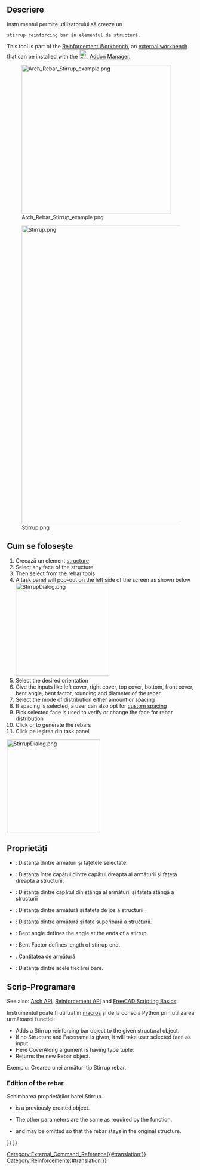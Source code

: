 <languages/>

<div class="mw-translate-fuzzy">
{{docnav/ro
|[[Arch_Rebar_BentShape/ro|Bent Shape Rebar]]
|[[Arch_Rebar_Helical/ro|Helical Rebar]]
|[[Arch_Workbench/ro|Arch]]
|IconL=Arch_Rebar_BentShape.svg
|IconC=Workbench_Arch.svg
|IconR=Arch_Rebar_Helical.svg
}}
</div>

<div class="mw-translate-fuzzy">
{{GuiCommand/ro
|Name/ro=Arch Rebar Stirrup
|MenuLocation=Arch → Rebar tools
|Workbenches=[[Arch Workbench/ro|Arch]], [[BIM Workbench/ro|BIM]]
|SeeAlso=[[Arch_Rebar_Helical/ro|Helical Rebar]], [[Arch Rebar/ro|Rebar]]
|Version=0.17
}}
</div>

<span id="Description"></span>
==Descriere==

<div class="mw-translate-fuzzy">
Instrumentul {{KEY|[[Image:Arch_Rebar_Stirrup.png|16px]] Stirrup Rebar}} permite utilizatorului să creeze un
 stirrup reinforcing bar în elementul de structură.
</div>

This tool is part of the [[Reinforcement_Workbench|Reinforcement Workbench]], an [[External_workbenches|external workbench]] that can be installed with the [[Image:Std_AddonMgr.svg|24px]] [[Std_AddonMgr|Addon Manager]].

[[Image:Arch_Rebar_Stirrup_example.png|400px]]
<div class="mw-translate-fuzzy">
[[Image:Stirrup.png|800px]]
</div>

<span id="Usage"></span>
<div class="mw-translate-fuzzy">
== Cum se folosește ==
</div>

<div class="mw-translate-fuzzy">
# Creează un element [[Arch Structure|structure]] 
# Select any face of the structure
# Then select  {{KEY|[[Image:Arch_Rebar_Stirrup.png|16px]] Stirrup Rebar}} from the rebar tools
# A task panel will pop-out on the left side of the screen as shown below [[Image:StirrupDialog.png|250px]]
# Select the desired orientation
# Give the inputs like left cover, right cover, top cover, bottom, front cover, bent angle, bent factor, rounding and diameter of the rebar
# Select the mode of distribution either amount or spacing
# If spacing is selected, a user can also opt for [[Custom_Spacing|custom spacing]]
# Pick selected face is used to verify or change the face for rebar distribution
# Click {{KEY|OK}} or {{KEY|Apply}} to generate the rebars
# Click pe {{KEY|Cancel}} ieșirea din task panel
</div>

[[Image:StirrupDialog.png|250px]]
{{Caption|Task panel for the tool}}

<span id="Properties"></span>
==Proprietăți== 

* {{PropertyData|Front Cover}}: Distanța dintre armături și fațetele selectate.
* {{PropertyData|Right Cover}}: Distanța între capătul dintre capătul dreapta al armăturii și fațeta dreapta a structurii.
* {{PropertyData|Left Cover}}: Distanța dintre capătul din stânga al armăturii și fațeta stângă a structurii
* {{PropertyData|Bottom Cover}}: Distanța dintre armătură și fațeta de jos a structurii.
* {{PropertyData|Top Cover}}: Distanța dintre armătură și fața superioară a structurii.
* {{PropertyData|Bent Angle}}: Bent angle defines the angle at the ends of a stirrup.
* {{PropertyData|Bent Factor}}: Bent Factor defines length of stirrup end.
* {{PropertyData|Amount}}: Cantitatea de armătură 
* {{PropertyData|Spacing}}: Distanța dintre acele fiecărei bare.

<span id="Scripting"></span>
<div class="mw-translate-fuzzy">
== Scrip-Programare ==
</div>

See also: [[Arch API|Arch API]], [[Reinforcement API|Reinforcement API]] and [[FreeCAD Scripting Basics|FreeCAD Scripting Basics]].

<div class="mw-translate-fuzzy">
Instrumentul {{KEY|[[Image:Arch_Rebar_Stirrup.png|16px]] Stirrup Rebar}} poate fi utilizat în [[macros]] și de la consola Python prin utilizarea următoarei funcției:
</div>
{{Code|code=
Rebar = makeStirrup(l_cover, r_cover, t_cover, b_cover, f_cover,
                    bentAngle, bentFactor, diameter, rounding, amount_spacing_check, amount_spacing_value,
                    structure=None, facename=None)
}}

<div class="mw-translate-fuzzy">
* Adds a Stirrup reinforcing bar object to the given structural object.
* If no Structure and Facename is given, it will take user selected face as input.
* Here CoverAlong argument is having type tuple. 
* Returns the new Rebar object.
</div>

<span id="Example"></span>
<div class="mw-translate-fuzzy">
Exemplu:
Crearea unei armături tip  Stirrup rebar.
</div>

{{Code|code=
import Draft, Arch, Stirrup

# It doesn't work if the structure is not based on a face
# Structure = Arch.makeStructure(length=1000, width=400, height=400)

Rect = Draft.makeRectangle(400, 400)
Structure = Arch.makeStructure(Rect, height=1600)
Structure.ViewObject.Transparency = 80
FreeCAD.ActiveDocument.recompute()

Rebar = Stirrup.makeStirrup(20, 20, 20, 20, 20,
                            115, 4, 8, 2, True, 10, Structure, "Face6")
}}

=== Edition of the rebar ===

<div class="mw-translate-fuzzy">
Schimbarea proprietăților barei Stirrup.
</div>

{{Code|code=
editStirrup(Rebar, l_cover, r_cover, t_cover, b_cover, f_cover,
            bentAngle, bentFactor, diameter, rounding, amount_spacing_check, amount_spacing_value,
            structure=None, facename=None)
}}

* {{incode|Rebar}} is a previously created {{incode|StirrupRebar}} object.
* The other parameters are the same as required by the {{incode|makeStirrup()}} function.
* {{incode|structure}} and {{incode|facename}} may be omitted so that the rebar stays in the original structure.

{{Code|code=
import Stirrup

Stirrup.editStirrup(Rebar, 20, 20, 20, 20, 50,
                    100, 4, 14, 8, True, 8)
}}


<div class="mw-translate-fuzzy">
{{docnav/ro
|[[Arch_Rebar_BentShape/ro|Bent Shape Rebar]]
|[[Arch_Rebar_Helical/ro|Helical Rebar]]
|[[Arch_Workbench/ro|Arch]]
|IconL=Arch_Rebar_BentShape.svg
|IconC=Workbench_Arch.svg
|IconR=Arch_Rebar_Helical.svg
}}
</div>

[[Category:External_Command_Reference{{#translation:}}]]
[[Category:Reinforcement{{#translation:}}]]
{{BIM_Tools_navi{{#translation:}}}}
{{Userdocnavi{{#translation:}}}}
